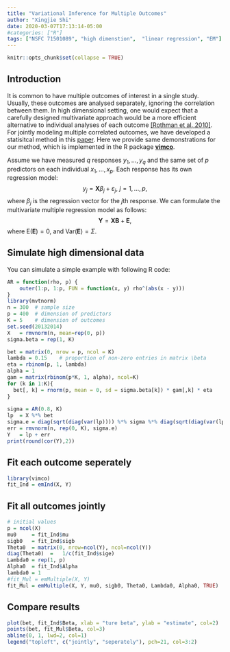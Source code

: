 ```yaml
---
title: "Variational Inference for Multiple Outcomes"
author: "Xingjie Shi"
date: 2020-03-07T17:13:14-05:00
#categories: ["R"]
tags: ["NSFC 71501089", "high dimenstion",  "linear regression", "EM"]
---
```


```r
knitr::opts_chunk$set(collapse = TRUE)
```

## Introduction 
It is common to have multiple outcomes of interest in a single study. Usually, these outcomes are analysed separately, ignoring the correlation between them. In high dimensional setting, one would expect that a carefully designed multivariate approach would be a more efficient alternative to individual analyses of each outcome [[Rothman et al.,2010]](https://www.tandfonline.com/doi/abs/10.1198/jcgs.2010.09188). For jointly modeling multiple correlated outcomes, we have developed a statisitcal method in this [paper](https://academic.oup.com/bioinformatics/article-abstract/35/19/3693/5372680?redirectedFrom=fulltext). Here we provide same demonstrations for our method, which is implemented in the R package [__vimco__](https://academic.oup.com/bioinformatics/article-abstract/35/19/3693/5372680?redirectedFrom=fulltext).
 
Assume we have measured $q$ responses $y_1, \dots, y_q$ and the same set of $p$ predictors on each individual $x_1,\dots, x_p$. Each response has its own regression model:
$$y_j =  \mathbf X\beta_j + \varepsilon_j, ~ j=1, \dots, p,$$
where $\beta_j$ is the regression vector for the $j$th response. We can formulate the multivariate multiple regression model as follows:
$$\mathbf Y = \mathbf X \mathbf B + \mathbf E,$$
where $\mathrm E(\mathbf E)=0$, and $\mathrm {Var}(\mathbf E)=\Sigma$.


## Simulate high dimensional data
You can simulate a simple example with following R code:

```r
AR = function(rho, p) {
    outer(1:p, 1:p, FUN = function(x, y) rho^(abs(x - y))) 
}
library(mvtnorm)
n = 300  # sample size
p = 400  # dimension of predictors
K = 5    # dimension of outcomes
set.seed(20132014)
X   = rmvnorm(n, mean=rep(0, p))
sigma.beta = rep(1, K)

bet = matrix(0, nrow = p, ncol = K)
lambda = 0.15    # proportion of non-zero entries in matrix \beta
eta = rbinom(p, 1, lambda)
alpha = 1
gam = matrix(rbinom(p*K, 1, alpha), ncol=K)
for (k in 1:K){
  bet[, k] = rnorm(p, mean = 0, sd = sigma.beta[k]) * gam[,k] * eta 
}
  
sigma = AR(0.8, K)
lp  = X %*% bet
sigma.e = diag(sqrt(diag(var(lp)))) %*% sigma %*% diag(sqrt(diag(var(lp))))
err = rmvnorm(n, rep(0, K), sigma.e)
Y   = lp + err
print(round(cor(Y),2))
```



## Fit each outcome seperately
```r
library(vimco)
fit_Ind = emInd(X, Y)
```

## Fit all outcomes jointly
```r
# initial values
p = ncol(X)
mu0     = fit_Ind$mu
sigb0   = fit_Ind$sigb
Theta0  = matrix(0, nrow=ncol(Y), ncol=ncol(Y))
diag(Theta0)  =   1/c(fit_Ind$sige)
Lambda0 = rep(1, p)
Alpha0  = fit_Ind$Alpha 
lambda0 = 1
#fit_Mul = emMultiple(X, Y)
fit_Mul = emMultiple(X, Y, mu0, sigb0, Theta0, Lambda0, Alpha0, TRUE) 
```

## Compare results
```r
plot(bet, fit_Ind$Beta, xlab = "ture beta", ylab = "estimate", col=2)
points(bet, fit_Mul$Beta, col=3)
abline(0, 1, lwd=2, col=1)
legend("topleft", c("jointly", "seperately"), pch=21, col=3:2)
```